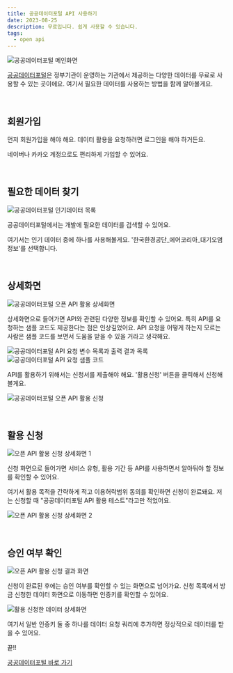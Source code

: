 ```yaml
---
title: 공공데이터포털 API 사용하기
date: 2023-08-25
description: 무료입니다. 쉽게 사용할 수 있습니다.
tags:
  - open api
---
```


![공공데이터포털 메인화면](./01.png)

[공공데이터포털](https://www.data.go.kr/index.do)은 정부기관이 운영하는 기관에서 제공하는 다양한 데이터를 무료로 사용할 수 있는 곳이에요. 여기서 필요한 데이터를 사용하는 방법을 함께 알아볼게요.

<br />

## 회원가입

먼저 회원가입을 해야 해요. 데이터 활용을 요청하려면 로그인을 해야 하거든요.

네이버나 카카오 계정으로도 편리하게 가입할 수 있어요.

<br />

## 필요한 데이터 찾기

![공공데이터포털 인기데이터 목록](./02.png)

공공데이터포털에서는 개발에 필요한 데이터를 검색할 수 있어요.

여기서는 인기 데이터 중에 하나를 사용해볼게요. '한국환경공단\_에어코리아\_대기오염정보'를 선택합니다.

<br />

## 상세화면

![공공데이터포털 오픈 API 활용 상세화면](./03.png)

상세화면으로 들어가면 API와 관련된 다양한 정보를 확인할 수 있어요. 특히 API를 요청하는 샘플 코드도 제공한다는 점은 인상깊었어요. API 요청을 어떻게 하는지 모르는 사람은 샘플 코드를 보면서 도움을 받을 수 있을 거라고 생각해요.

![공공데이터포털 API 요청 변수 목록과 출력 결과 목록](./04.png)
![공공데이터포털 API 요청 샘플 코드](./05.png)

API를 활용하기 위해서는 신청서를 제출해야 해요. '활용신청' 버튼을 클릭해서 신청해볼게요.

![공공데이터포털 오픈 API 활용 신청](./03-1.png)

<br />

## 활용 신청

![오픈 API 활용 신청 상세화면 1](./06.png)

신청 화면으로 들어가면 서비스 유형, 활용 기간 등 API를 사용하면서 알아둬야 할 정보를 확인할 수 있어요.

여기서 활용 목적을 간략하게 적고 이용허락범위 동의를 확인하면 신청이 완료돼요. 저는 신청할 때 "공공데이터포털 API 활용 테스트"라고만 적었어요.

![오픈 API 활용 신청 상세화면 2](./07.png)

<br />

## 승인 여부 확인

![오픈 API 활용 신청 결과 화면](./08.png)

신청이 완료된 후에는 승인 여부를 확인할 수 있는 화면으로 넘어가요. 신청 목록에서 방금 신청한 데이터 화면으로 이동하면 인증키를 확인할 수 있어요.

![활용 신청한 데이터 상세화면](./09.png)

여기서 일반 인증키 둘 중 하나를 데이터 요청 쿼리에 추가하면 정상적으로 데이터를 받을 수 있어요.

끝!!

[공공데이터포털 바로 가기](https://www.data.go.kr/index.do)
